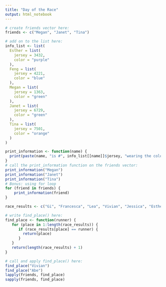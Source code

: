 ```yaml
---
title: "Day of the Race"
output: html_notebook
---
```


```r
# create friends vector here:
friends <- c("Megan", "Janet", "Tina")
```

```r
# add on to the list here:
info_list <- list(
  Esther = list(
    jersey = 3432,
    color = "purple"
  ),
  Feng = list(
    jersey = 4221,
    color = "blue"
  ),
  Megan = list(
    jersey = 1363,
    color = "green"
  ),
  Janet = list(
    jersey = 6729,
    color = "green"
  ),
  Tina = list(
    jersey = 7501,
    color = "orange"
  )
)
```

```r
print_information <- function(name) {
  print(paste(name, "is #", info_list[[name]]$jersey, "wearing the color", info_list[[name]]$color))
}
# call the print_information function on the friends vector:
print_information("Megan")
print_information("Janet")
print_information("Tina")
# Bonus: using for loop
for (friend in friends) {
    print_information(friend)
}
```

```r
race_results <- c("Gi", "Francesca", "Lea", "Vivian", "Jessica", "Esther", "Mary", "Yasmina", "Megan", "Janet", "Tiffany", "Kishan", "Feng", "Z", "Tina")
```

```r
# write find_place() here:
find_place <- function(runner) {
   for (place in 1:length(race_results)) {
      if (race_results[place] == runner) {
        return(place)
      }
   }
   return(length(race_results) + 1)
}

```


```r
# call and apply find_place() here:
find_place("Vivian")
find_place("Abe")
lapply(friends, find_place)
sapply(friends, find_place)
```
